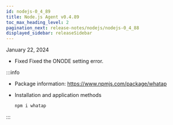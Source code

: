 ```yaml
---
id: nodejs-0_4_89
title: Node.js Agent v0.4.89
toc_max_heading_level: 2
pagination_next: release-notes/nodejs/nodejs-0_4_88
displayed_sidebar: releaseSidebar
---
```


January 22, 2024

- <Status>Fixed</Status> Fixed the ONODE setting error.

:::info

- Package information: https://www.npmjs.com/package/whatap

- Installation and application methods

  ```bash
  npm i whatap
  ```

:::
